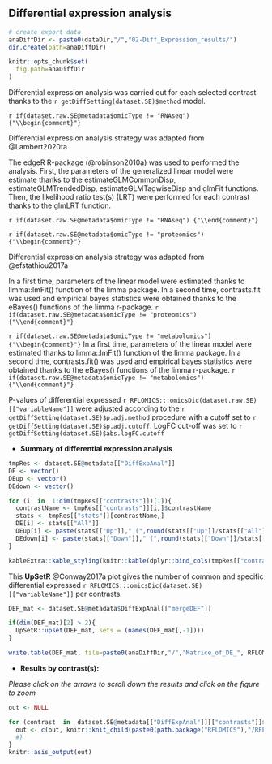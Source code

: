 ## Differential expression analysis

```r
# create export data
anaDiffDir <- paste0(dataDir,"/","02-Diff_Expression_results/")
dir.create(path=anaDiffDir)

knitr::opts_chunk$set(
  fig.path=anaDiffDir
)

```

<!-- ## Summary table of differential expression analysis -->


Differential expression analysis was carried out for each selected contrast thanks to the `r getDiffSetting(dataset.SE)$method` model.

`r if(dataset.raw.SE@metadata$omicType != "RNAseq") {"\\begin{comment}"}`

Differential expression analysis strategy was adapted from @Lambert2020ta

The edgeR R-package (@robinson2010a) was used to performed the analysis. 
First, the parameters of the generalized linear model were estimate thanks to the 
estimateGLMCommonDisp, estimateGLMTrendedDisp, estimateGLMTagwiseDisp and glmFit functions.
Then, the likelihood ratio test(s) (LRT) were performed for each contrast thanks to the glmLRT 
function.

`r if(dataset.raw.SE@metadata$omicType != "RNAseq") {"\\end{comment}"}`

`r if(dataset.raw.SE@metadata$omicType != "proteomics") {"\\begin{comment}"}`

Differential expression analysis strategy was adapted from @efstathiou2017a

In a first time, parameters of the linear model were estimated thanks to limma::lmFit() function of the limma package.
In a second time, contrasts.fit was used and empirical bayes statistics were obtained thanks to the eBayes() functions of the limma r-package.
`r if(dataset.raw.SE@metadata$omicType != "proteomics") {"\\end{comment}"}`

`r if(dataset.raw.SE@metadata$omicType != "metabolomics") {"\\begin{comment}"}`
In a first time, parameters of the linear model were estimated thanks to limma::lmFit() function of the limma package.
In a second time, contrasts.fit() was used and empirical bayes statistics were obtained thanks to the eBayes() functions of the limma r-package.
`r if(dataset.raw.SE@metadata$omicType != "metabolomics") {"\\end{comment}"}`


P-values of differential expressed `r RFLOMICS:::omicsDic(dataset.raw.SE)[["variableName"]]` were adjusted according 
to the `r getDiffSetting(dataset.SE)$p.adj.method` procedure with a cutoff set to `r getDiffSetting(dataset.SE)$p.adj.cutoff`.
LogFC cut-off was set to `r getDiffSetting(dataset.SE)$abs.logFC.cutoff`


* **Summary of differential expression analysis**

```r

tmpRes <- dataset.SE@metadata[["DiffExpAnal"]]
DE <- vector()
DEup <- vector()
DEdown <- vector()

for (i  in  1:dim(tmpRes[["contrasts"]])[1]){
  contrastName <- tmpRes[["contrasts"]][i,]$contrastName
  stats <- tmpRes[["stats"]][contrastName,]
  DE[i] <- stats[["All"]]
  DEup[i] <- paste(stats[["Up"]]," (",round(stats[["Up"]]/stats[["All"]],2)*100," %)",sep="")
  DEdown[i] <- paste(stats[["Down"]]," (",round(stats[["Down"]]/stats[["All"]],2)*100," %)",sep="")
}

```


```r
kableExtra::kable_styling(knitr::kable(dplyr::bind_cols(tmpRes[["contrasts"]][,c("tag","contrastName")], data.frame("DE.Tot"=DE,"DE.Up"=DEup,"DE.Down"=DEdown)), row.names=FALSE, caption=NULL, format="html"), font_size=12)
```


This **UpSetR** @Conway2017a plot gives the number of common and specific differential expressed `r RFLOMICS:::omicsDic(dataset.SE)[["variableName"]]` per contrasts.

```r

DEF_mat <- dataset.SE@metadata$DiffExpAnal[["mergeDEF"]]

if(dim(DEF_mat)[2] > 2){
  UpSetR::upset(DEF_mat, sets = (names(DEF_mat[,-1]))) 
}

write.table(DEF_mat, file=paste0(anaDiffDir,"/","Matrice_of_DE_", RFLOMICS:::omicsDic(dataset.SE)[["variableName"]],"_per_Constrast.txt"), sep="\t",quote=FALSE,col.names=TRUE,row.names=FALSE)


```

* **Results by contrast(s):**

*Please click on the arrows to scroll down the results and click on the figure to zoom*

```r

out <- NULL

for (contrast  in  dataset.SE@metadata[["DiffExpAnal"]][["contrasts"]]$contrastName) {
  out <- c(out, knitr::knit_child(paste0(path.package("RFLOMICS"),"/RFLOMICSapp/","report_04_diff_analysis_per_contrast.Rmd"), quiet=TRUE))  
  #}
}
knitr::asis_output(out)
```


